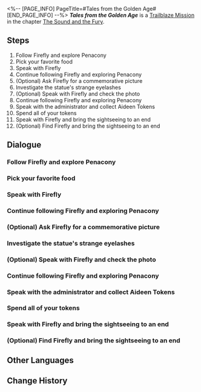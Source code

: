 <%-- [PAGE_INFO]
PageTitle=#Tales from the Golden Age#
[END_PAGE_INFO] --%>
{{Stub|Dialogue.}}
{{Mission Infobox
|id            = 1030302
|title         = 
|image         = {{subst:void|<!--$UPLOAD:<<SpriteOutput/Chronicle/1030302_f.png>-<Mission Tales from the Golden Age Stelle.png>-<Fate's Atlas Images>>-->}}{{subst:void|<!--$UPLOAD:<<SpriteOutput/Chronicle/1030302_m.png>-<Mission Tales from the Golden Age Caelus.png>-<Fate's Atlas Images>>-->}}
<gallery>
Mission Tales from the Golden Age Stelle.png|Stelle
Mission Tales from the Golden Age Caelus.png|Caelus
</gallery>
|type          = Trailblaze
|event_name    = 
|chapter       = The Sound and the Fury
|requirements  = [[Trailblaze Mission]] ''[[Sleepless Night]]'' completed
|summary       = Together, you and Firefly had some interesting experiences in the Golden Hour. Now, she seems to have something to tell you...
|characters    = Admin; Firefly; Sampo; Trailblazer
|startLocation = [[Penacony]] - [[Golden Hour]]
|world         = Penacony
|area          = Golden Hour
|prev          = Sleepless Night
|next          = Good Omen, My Friend
|rewards       = Trailblaze EXP*400; Stellar Jade*50; Traveler's Guide*3; Refined Aether*3; Lost Crystal*3; Credit*40,000
}}
'''''Tales from the Golden Age''''' is a [[Trailblaze Mission]] in the chapter [[The Sound and the Fury]].

==Steps==
# Follow Firefly and explore Penacony
# Pick your favorite food
# Speak with Firefly
# Continue following Firefly and exploring Penacony
# (Optional) Ask Firefly for a commemorative picture
# Investigate the statue's strange eyelashes
# (Optional) Speak with Firefly and check the photo
# Continue following Firefly and exploring Penacony
# Speak with the administrator and collect Aideen Tokens
# Spend all of your tokens
# Speak with Firefly and bring the sightseeing to an end
# (Optional) Find Firefly and bring the sightseeing to an end

<!--
==Gameplay Notes==

--><!--
==Trial Character==

-->
==Dialogue==
{{Stub Dialogue}}

===Follow Firefly and explore Penacony{{subst:void|<!--103030201-->}}===
{{Mission Description|type=trailblaze|location=Golden Hour|The Bloodhound Family Security Officer explains that the young girl you just rescued was Firefly, an artist of the Iris Family.<br />To thank you saving her, she has decided to be your tour guide for the day. Why not follow her and take a deep-dive into this beautiful dream?}}
{{Dialogue Start}}
:{{tx}}
{{Dialogue End}}

===Pick your favorite food{{subst:void|<!--103030225-->}}===
{{Mission Description|type=trailblaze|location=Golden Hour|update|As the Security Officer of the Bloodhound Family comes to your aid, you realize that the person you saved is Firefly, an artist from the Iris Family.<br />To repay your kindness, she offers to be your guide for the day and treats you to delicious food. Take your time to consider your options, as it is not often that you get a free lunch.}}
{{Dialogue Start}}
:{{tx}}
{{Dialogue End}}

===Speak with Firefly{{subst:void|<!--103030203-->}}===
{{Mission Description|type=trailblaze|location=Golden Hour|update|As the Security Officer of the Bloodhound Family comes to your aid, you realize that the person you saved is Firefly, an artist from the Iris Family.<br />To repay your kindness, she offers to be your guide for the day and treats you to delicious food. You have ordered your food, and now it is time for her to settle the bill and pay for her recklessness.}}
{{Dialogue Start}}
:{{tx}}
{{Dialogue End}}

===Continue following Firefly and exploring Penacony{{subst:void|<!--103030204-->}}===
{{Mission Description|type=trailblaze|location=Golden Hour|update|As agreed, Firefly pays the bill, and she will now take you to other tourist attractions. It may feel rushed and superficial, but that is the nature of playing tourist.}}
{{Dialogue Start}}
:{{tx}}
{{Dialogue End}}

===(Optional) Ask Firefly for a commemorative picture{{subst:void|<!--103030205-->}}===
{{Mission Description|type=trailblaze|location=Golden Hour|update|Firefly leads you through some of the famous sightseeing spots in the area. As you arrive in the central Glaux Avenue, you visit a statue of a mascot located here known as "Clockie." As you linger in this place, you notice that the eyelashes on Clockie are a little too lifelike for a statue.<br />Honestly, anyone who lays eyes on those trembling lashes would feel the urge to pull on them. Before you do, why not ask Firefly to take a classic tourist-style commemorative picture?}}
{{Dialogue Start}}
:{{tx}}
{{Dialogue End}}

===Investigate the statue's strange eyelashes{{subst:void|<!--103030217-->}}===
{{Dialogue Start}}
:{{tx}}
{{Dialogue End}}

===(Optional) Speak with Firefly and check the photo{{subst:void|<!--103030206-->}}===
{{Mission Description|type=trailblaze|location=Golden Hour|update|Firefly leads you through some of the famous sightseeing spots in the area. As you arrive in the central Glaux Avenue, you visit a statue of a mascot located here known as "Clockie." As you linger in this place, you notice that the eyelashes on Clockie are a little too lifelike for a statue.<br />Honestly, anyone that lays eyes on those trembling lashes would feel the urge to pull on them. Also, you asked Firefly to take a classic tourist picture. Why not ask her to see it?}}
{{Dialogue Start}}
:{{tx}}
{{Dialogue End}}

===Continue following Firefly and exploring Penacony{{subst:void|<!--103030207-->}}===
{{Mission Description|type=trailblaze|location=Golden Hour|update|Firefly continues to lead you through the various tourist hotspots in the area &mdash; the next stop is the Penacony Theater front stands. Follow her!}}
{{Dialogue Start}}
:{{tx}}
{{Mission Description|type=trailblaze|location=Golden Hour|update|Firefly continues to lead you through the various tourist hotspots in the area &mdash; Penacony's SoulGlad-themed rest area Aideen Park is just ahead. Follow her!}}
{{Mission Description|type=trailblaze|location=Golden Hour|update|Firefly continues to lead you through the various tourist hotspots in the area &mdash; You have arrived at Aideen Park. Take a wander around with her.}}
{{Dialogue End}}

===Speak with the administrator and collect Aideen Tokens{{subst:void|<!--103030210-->}}===
{{Mission Description|type=trailblaze|location=Golden Hour|update|Firefly continues to lead you through the various tourist hotspots in the area &mdash; She suggests you try out the various amusement facilities in Aideen Park. In order to do this, you will need to collect Aideen Tokens from the administrator here.}}
{{Dialogue Start}}
:{{tx}}
{{Dialogue End}}

===Spend all of your tokens{{subst:void|<!--103030211-->}}===
{{Mission Description|type=trailblaze|location=Golden Hour|update|Firefly continues to lead you through the various tourist hotspots in the area &mdash; She suggests you try out the various amusement facilities in Aideen Park. You have collected plenty of tokens, so it's time to play to your heart's content!<br />Of course, if you get bored with the games, you can find Firefly and rest with her for a while.}}
{{Dialogue Start}}
:{{tx}}
{{Dialogue End}}

===Speak with Firefly and bring the sightseeing to an end{{subst:void|<!--103030216-->}}===
{{Dialogue Start}}
:{{tx}}
{{Dialogue End}}

===(Optional) Find Firefly and bring the sightseeing to an end{{subst:void|<!--103030215-->}}===
{{Dialogue Start}}
:{{tx}}
{{Dialogue End}}

==Other Languages==
{{Other Languages
|en   = Tales from the Golden Age
|zhs  = 黄金年代的故事
|zht  = 黃金年代的故事
|ja   = 黄金時代の物語
|ko   = 황금시대의 이야기
|es   = Historias de la edad dorada
|fr   = Contes de l'âge d'or
|ru   = Сказания Золотого века
|th   = เรื่องราวของยุคทอง
|vi   = Câu Chuyện Năm Tháng Huy Hoàng
|de   = Geschichten des Goldenen Zeitalters
|id   = Kisah Masa Keemasan
|pt   = Contos da Era de Ouro
}}

==Change History==
{{Change History|2.0}}
